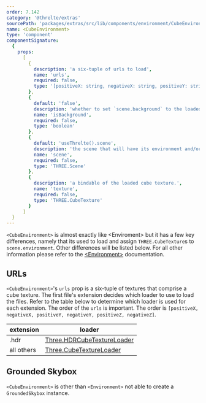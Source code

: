 ```yaml
---
order: 7.142
category: '@threlte/extras'
sourcePath: 'packages/extras/src/lib/components/environment/CubeEnvironment/CubeEnvironment.svelte'
name: <CubeEnvironment>
type: 'component'
componentSignature:
  {
    props:
      [
        {
          description: 'a six-tuple of urls to load',
          name: 'urls',
          required: false,
          type: '[positiveX: string, negativeX: string, positiveY: string, negativeY: string, positiveZ: string, negativeZ: string]'
        },
        {
          default: 'false',
          description: 'whether to set `scene.background` to the loaded environment texture',
          name: 'isBackground',
          required: false,
          type: 'boolean'
        },
        {
          default: 'useThrelte().scene',
          description: 'the scene that will have its environment and/or background set',
          name: 'scene',
          required: false,
          type: 'THREE.Scene'
        },
        {
          description: 'a bindable of the loaded cube texture.',
          name: 'texture',
          required: false,
          type: 'THREE.CubeTexture'
        }
      ]
  }
---
```


`<CubeEnvironment>` is almost exactly like \<Enviroment> but it has a few key
differences, namely that its used to load and assign `THREE.CubeTexture`s to
`scene.environment`. Other differences will be listed below. For all other
information please refer to the
[\<Environment>](/docs/reference/extras/environment) documentation.

<Example path="extras/cube-environment/basic" />

## URLs

`<CubeEnvironment>`'s `urls` prop is a six-tuple of textures that comprise a
cube texture. The first file's extension decides which loader to use to load the
files. Refer to the table below to determine which loader is used for each
extension. The order of the `urls` is important. The order is `[positiveX,
negativeX, positiveY, negativeY, positiveZ, negativeZ]`.

| extension  | loader                                                                                                                  |
| ---------- | ----------------------------------------------------------------------------------------------------------------------- |
| .hdr       | [Three.HDRCubeTextureLoader](https://github.com/mrdoob/three.js/blob/dev/examples/jsm/loaders/HDRCubeTextureLoader.js/) |
| all others | [Three.CubeTextureLoader](https://threejs.org/docs/#api/en/loaders/CubeTextureLoader)                                   |

## Grounded Skybox

`<CubeEnvironment>` is other than `<Environment>` not able to create a
`GroundedSkybox` instance.
